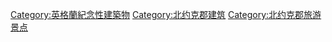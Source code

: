 [[Category:英格蘭紀念性建築物|Category:英格蘭紀念性建築物]]
[[Category:北约克郡建筑|Category:北约克郡建筑]]
[[Category:北约克郡旅游景点|Category:北约克郡旅游景点]]